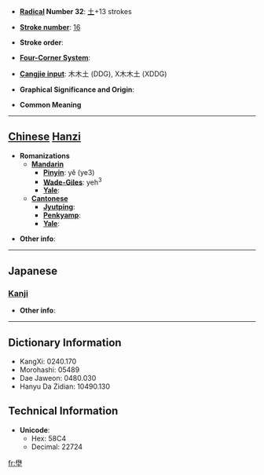 * '''[[Wiktionary:Chinese radical index| Radical]] Number 32''': [[Wiktionary:Chinese radical index 土|土]]+13 strokes

* '''[[Wiktionary:Chinese total strokes index|Stroke number]]''': [[Wiktionary:Chinese total strokes index 16|16]]

* '''Stroke order''': 

* '''[[Wiktionary:Chinese four corner index|Four-Corner System]]''': 

* '''[[Wiktionary:Chinese Cangjie index|Cangjie input]]''': 木木土 (DDG), X木木土 (XDDG)

* '''Graphical Significance and Origin''': 

* '''Common Meaning'''

----

== [[Chinese]] [[Hanzi]] ==

* '''Romanizations'''
** '''[[Mandarin]]'''
*** '''[[Pinyin]]''': yě (ye3)
*** '''[[Wade-Giles]]''': yeh<sup>3</sup>
*** '''[[Yale]]''': 
** '''[[Cantonese]]'''
*** '''[[Jyutping]]''':
*** '''[[Penkyamp]]''': 
*** '''[[Yale]]''': 

* '''Other info''': 

----

==Japanese==
===[[Kanji]]===
{{kanji|on readings=[[や]] (ya)
|kun readings=[[の]] (no)
}}

* '''Other info''':  

----

== Dictionary Information ==

* KangXi: 0240.170
* Morohashi: 05489
* Dae Jaweon: 0480.030
* Hanyu Da Zidian: 10490.130

== Technical Information ==

* '''Unicode''':
** Hex: 58C4
** Decimal: 22724

[[fr:壄]]